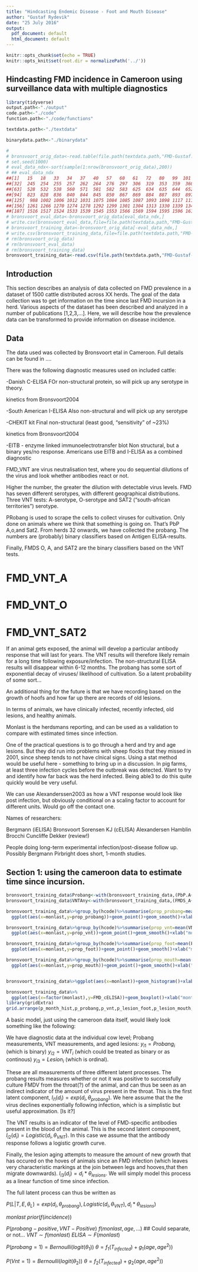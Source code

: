 ```yaml
---
title: "Hindcasting Endemic Disease - Foot and Mouth Disease"
author: "Gustaf Rydevik"
date: "25 July 2016"
output:
  pdf_document: default
  html_document: default
---
```


```r
knitr::opts_chunk$set(echo = TRUE)
knitr::opts_knit$set(root.dir = normalizePath('../'))
```

## Hindcasting FMD incidence in Cameroon using surveillance data with multiple diagnostics 
```r
library(tidyverse)
output.path<-"./output"
code.path<-"./code"
function.path<-"./code/functions"

textdata.path<-"./textdata"

binarydata.path<-"./binarydata"

# 
# bronsvoort_orig_data<-read.table(file.path(textdata.path,"FMD-Gustaf.csv"),sep=",",header=T,row.names=1)
# set.seed(1000)
# eval_data_ndx<-sort(sample(1:nrow(bronsvoort_orig_data),200))
# ## eval_data_ndx
##[1]   15   18   33   34   37   40   57   60   61   72   80   99  101  102  111  117  119  130  135  138  139  146  147  176  187  197  206  211  217 226 227
##[32]  245  254  255  257  262  264  276  297  306  319  353  359  360  379  387  413  418  426  427  439  457  461  468  469  472  481  505 506  508 515  517
##[63]  528  532  538  560  571  581  582  583  625  634  635  644  652  658  659  664  666  677  696  730  750  762  765  776  783  792  799  801  807  808  819
##[94]  823  828  836  840  844  845  850  867  869  884  887  893  897  899  903  904  910  914  915  917  923  924  936  937  947  949  950  953  972  973  987
##[125]  988 1002 1006 1012 1031 1075 1084 1085 1087 1093 1098 1117 1118 1121 1123 1126 1129 1131 1133 1138 1152 1156 1163 1196 1208 1231 1233 1239 1243 1244 1257
##[156] 1261 1266 1270 1274 1278 1292 1299 1301 1304 1313 1330 1339 1341 1345 1352 1365 1371 1380 1407 1409 1411 1424 1425 1427 1434 1435 1439 1456 1463 1507 1511
##[187] 1516 1517 1524 1533 1539 1545 1553 1566 1569 1594 1595 1596 1615 1618
# bronsvoort_eval_data<-bronsvoort_orig_data[eval_data_ndx,]
# write.csv(bronsvoort_eval_data,file=file.path(textdata.path,"FMD-Gustaf-eval.csv"))
# bronsvoort_training_data<-bronsvoort_orig_data[-eval_data_ndx,]
# write.csv(bronsvoort_training_data,file=file.path(textdata.path,"FMD-Gustaf-training.csv"))
# rm(bronsvoort_orig_data)
# rm(bronsvoort_eval_data)
# rm(bronsvoort_training_data)
bronsvoort_training_data<-read.csv(file.path(textdata.path,"FMD-Gustaf-training.csv")) 


```
## Introduction


This section describes an analysis of data collected on FMD prevalence in a dataset of 1500 cattle distributed across XX herds. The goal of the data collection was to get information on the time since last FMD incursion in a herd. Various aspects of the dataset has been described and analyzed in a number of publications [1,2,3,...]. Here, we will describe how the prevalence data can be transformed to provide information on disease incidence. 

## Data

The data used was collected by Bronsvoort etal in Cameroon. Full details can be found in ....

There was the following diagnostic measures used on included cattle:


-Danish C-ELISA
FOr non-structural protein, so will pick up any serotype in theory. 

kinetics from Bronsvoort2004

-South American I-ELISA
Also non-structural and will pick up any serotype

-CHEKIT kit
Final non-structural (least good, "sensitivity" of ~23%)

kinetics from Bronsvoort2004

-EITB - enzyme linked immunoelectrotransfer blot
Non structural, but a binary yes/no response. Americans use EITB and I-ELISA as a combined diagnostic

FMD_VNT are virus neutralisation test, where you do sequential dilutions of the virus and look whether antibodies react or not. 

Higher the number, the greater the dilution with detectable virus levels. 
FMD has seven different serotypes, with different geographical distributions. 
Three VNT tests: A-serotype, O-serotype and SAT2 ("south-african territories") serotype.

PRobang is used to scrape the cells to collect viruses for cultivation. Only done on animals where we think that something is going on.
That's PbP A,o,and Sat2. From herds 32 onwards, we have collected the probang. The numbers are (probably) binary classifiers based on Antigen ELISA-results. 

Finally, FMDS O, A, and SAT2 are the binary classifiers based on the VNT tests. 

# 
# FMD_VNT_A 

# FMD_VNT_O 

# FMD_VNT_SAT2 

If an animal gets exposed, the animal will develop a particular antibody response that will last for years. The VNT results will therefore likely remain for a long time following exposure/infection.  The non-structural ELISA results will disappear within 6-12 months. 
The probang has some sort of exponential decay of viruses/ likelihood of cultivation. So a latent probability of some sort...


An additional thing for the future is that we have recording based on the growth of hoofs and how far up there are records of old lesions.

In terms of animals, we have clinically infected, recently infected, old lesions, and healthy animals.

Monlast is the herdsmans reporting, and can be used as a validation to compare with estimated times since infection. 


One of the practical questions is to go through a herd and try and age lesions. But they did run into problems with sheep flocks that they missed in 2001, since sheep tends to not have clnical signs. Using a stat method would be useful here - something to bring up in a discussion.  In pig farms, at least three infection cycles before the outbreak was detected. Want to try and identify how far back was the herd infected. Being able3 to do this quite quickly would be very useful. 



We can use Alexanderssen2003 as how a VNT response would look like post infection, but obviously conditional on a scaling factor to account for different units. Would go off the contact one.

Names of researchers:

Bergmann (iELISA)
Bronsvoort
Sorensen KJ (cELISA)
Alexandersen
Hamblin
Brocchi
Cuncliffe
Dekker (review!)

People doing long-term experimental infection/post-disease follow up. Possibly Bergmann
Pirbright does short, 1-month studies. 





## Section 1: using the cameroon data to estimate time since incursion. 

```r
bronsvoort_training_data$Probang<-with(bronsvoort_training_data,(PbP.A+PbP.O+PbP.SAT2)>0)
bronsvoort_training_data$VNTAny<-with(bronsvoort_training_data,(FMDS_A+FMDS_O+FMDS_SAT2)>0)

bronsvoort_training_data%>%group_by(hcode)%>%summarise(prop_probang=mean(Probang,na.rm=T),monlast=mean(monlast))%>%
  ggplot(aes(x=monlast,y=prop_probang))+geom_point()+geom_smooth()+xlab("months since incursion")->p_probang

bronsvoort_training_data%>%group_by(hcode)%>%summarise(prop_vnt=mean(VNTAny,na.rm=T),monlast=mean(monlast))%>%
  ggplot(aes(x=monlast,y=prop_vnt))+geom_point()+geom_smooth()+xlab("months since incursion")->p_vnt

bronsvoort_training_data%>%group_by(hcode)%>%summarise(prop_foot=mean(FOOT_LESIO,na.rm=T),monlast=mean(monlast))%>%
  ggplot(aes(x=monlast,y=prop_foot))+geom_point()+geom_smooth()+xlab("months since incursion")->p_lesion_foot

bronsvoort_training_data%>%group_by(hcode)%>%summarise(prop_mouth=mean(MOUTH_LESI,na.rm=T),monlast=mean(monlast))%>%
  ggplot(aes(x=monlast,y=prop_mouth))+geom_point()+geom_smooth()+xlab("months since incursion")->p_lesion_mouth


bronsvoort_training_data%>%ggplot(aes(x=monlast))+geom_histogram()+xlab("months since incursion")->p_month_hist

bronsvoort_training_data%>%
  ggplot(aes(x=factor(monlast),y=FMD_cELISA))+geom_boxplot()+xlab("months since incursion")->p_elisa
library(gridExtra)
grid.arrange(p_month_hist,p_probang,p_vnt,p_lesion_foot,p_lesion_mouth,p_elisa,nrow=3,ncol=2)

```
A basic model, just using the cameroon data itself, would likely look something like the following:


We have diagnostic data at the individual cow level; Probang measurements, VNT measurements, and aged lesions:
$y_{i1}=Probang_{i}$ (which is binary)
$y_{i2}=VNT_{i}$ (which could be treated as binary or as continous)
$y_{i3}=Lesion_{i}$ (which is ordinal).

These are all measurements of three different latent processes. 
The probang results measures whether or not it was positive to successfully culture FMDV from the throat(?) of the animal, and can thus be seen as an indirect indicator of the amount of virus present in the throat. This is the first latent component, 
$l_{i1}(d_i)=exp(d_i,\theta_{probang})$. We here assume that the the virus declines exponentially following infection, which is a simplistic but useful approximation. [Is it?]

The VNT results is an indicator of the level of FMD-specific antibodies present in the blood of the animal. This is the second latent component,
$l_{i2}(d_i)=Logistic(d_i,\theta_{VNT})$. In this case we assume that the antibody response follows a logistic growth curve.

Finally, the lesion aging attempts to measure the amount of new growth that has occured on the hoves of animals since an FMD infection (which leaves very characteristic markings at the join between legs and hooves,that then migrate downwards).
$l_{i3}(d_i)=d_i*\theta_{lesions}$. We will simply model this process as a linear function of time since infection. 

The full latent process can thus be written as 

 $P(L|T,E,\theta_{L})=exp(d_i,\theta_{probang}),Logistic(d_i,\theta_{VNT}),d_i*\theta_{lesions})$ 




$monlast~ prior(f(incidence))$

$P(probang-positive,VNT-Positive)~f(monlast, age,...)$ ## Could separate, or not...
$VNT\sim f(monlast)$
$ELISA \sim F(monlast)$


$P(probang=1)=Bernoulli(logit(\theta_1))$
$\theta=f_1(T_{infected})+g_1(age,age^2))$

$P(Vnt=1)=Bernoulli(logit(\theta_2))$
$\theta=f_2(T_{infected})+g_2(age,age^2))$

